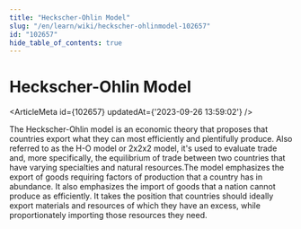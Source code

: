```yaml
---
title: "Heckscher-Ohlin Model"
slug: "/en/learn/wiki/heckscher-ohlinmodel-102657"
id: "102657"
hide_table_of_contents: true
---
```



# Heckscher-Ohlin Model

<ArticleMeta id={102657} updatedAt={'2023-09-26 13:59:02'} />
<div className='border-solid border-b border-t-0 my-4 border-[var(--ifm-color-gray-300)]' />

The Heckscher-Ohlin model is an economic theory that proposes that countries export what they can most efficiently and plentifully produce. Also referred to as the H-O model or 2x2x2 model, it's used to evaluate trade and, more specifically, the equilibrium of trade between two countries that have varying specialties and natural resources.The model emphasizes the export of goods requiring factors of production that a country has in abundance. It also emphasizes the import of goods that a nation cannot produce as efficiently. It takes the position that countries should ideally export materials and resources of which they have an excess, while proportionately importing those resources they need.
